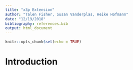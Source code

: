 ```yaml
---
title: "x3p Extension"
author: "Talen Fisher, Susan Vanderplas, Heike Hofmann"
date: "12/19/2018"
bibliography: references.bib
output: html_document
---
```


```r
knitr::opts_chunk$set(echo = TRUE)
```

<!-- Where to send the paper? -->

# Introduction

